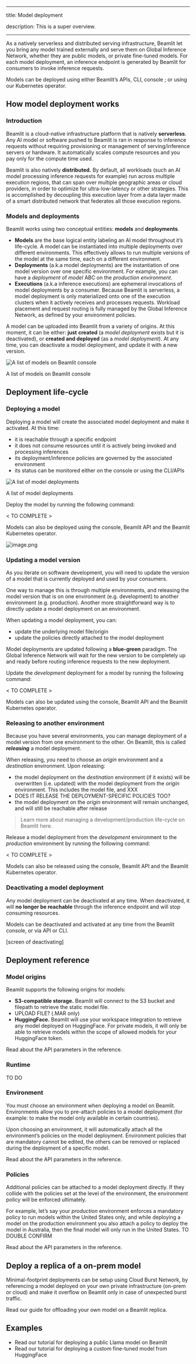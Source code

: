 

---

title: Model deployment

description: This is a super overview.

---

As a natively serverless and distributed serving infrastructure, Beamlit let you bring any model trained externally and serve them on Global Inference Network, whether they are public models, or private fine-tuned models. For each model deployment, an inference endpoint is generated by Beamlit for consumers to invoke inference requests. 

Models can be deployed using either Beamlit’s APIs, CLI, console ; or using our Kubernetes operator.

## How model deployment works

### Introduction

Beamlit is a cloud-native infrastructure platform that is natively **serverless**. Any AI model or software pushed to Beamlit is ran in response to inference requests without requiring provisioning or management of serving/inference servers or hardware. It automatically scales compute resources and you pay only for the compute time used.

Beamlit is also natively **distributed.** By default, all workloads (such an AI model processing inference requests for example) run across multiple execution regions, that can span over multiple geographic areas or cloud providers, in order to optimize for ultra-low-latency or other strategies. This is accomplished by decoupling this execution layer from a data layer made of a smart distributed network that federates all those execution regions.

### Models and deployments

Beamlit works using two conceptual entities: **models** and **deployments**.

- **Models** are the base logical entity labeling an AI model throughout it’s life-cycle. A model can be instantiated into multiple deployments over different environments. This effectively allows to run multiple versions of the model at the same time, each on a different environment.
- **Deployments** (a.k.a model deployments) are the instantiation of one model version over one specific environment. For example, you can have a *deployment* of *model* ABC on the *production environment*.
- **Executions** (a.k.a inference executions) are ephemeral invocations of model deployments by a consumer. Because Beamlit is serverless, a model deployment is only materialized onto one of the execution clusters when it actively receives and processes requests. Workload placement and request routing is fully managed by the Global Inference Network, as defined by your environment policies.

A model can be uploaded into Beamlit from a variety of origins. At this moment, it can be either: **just** **created** (a *model deployment* exists but it is deactivated), or **created and deployed** (as a *model deployment*). At any time, you can deactivate a model deployment, and update it with a new version.

![A list of models on Beamlit console](model-deployment/image.png)

A list of models on Beamlit console

## Deployment life-cycle

### Deploying a model

Deploying a model will create the associated model deployment and make it activated. At this time: 

- it is reachable through a specific endpoint
- it does not consume resources until it is actively being invoked and processing inferences
- its deployment/inference policies are governed by the associated environment
- its status can be monitored either on the console or using the CLI/APIs

![A list of model deployments](model-deployment/image%201.png)

A list of model deployments

Deploy the model by running the following command:

< TO COMPLETE > 

Models can also be deployed using the console, Beamlit API and the Beamlit Kubernetes operator.

![image.png](model-deployment/image%202.png)

### Updating a model version

As you iterate on software development, you will need to update the version of a model that is currently deployed and used by your consumers.

One way to manage this is through multiple environments, and releasing the model version that is on one environment (e.g. development) to another environment (e.g. production). Another more straightforward way is to directly update a model deployment on an environment.

When updating a model deployment, you can:

- update the underlying model file/origin
- update the policies directly attached to the model deployment

Model deployments are updated following a **blue-green** paradigm. The Global Inference Network will wait for the new version to be completely up and ready before routing inference requests to the new deployment.

Update the *development* deployment for a model by running the following command:

< TO COMPLETE > 

Models can also be updated using the console, Beamlit API and the Beamlit Kubernetes operator.

### Releasing to another environment

Because you have several environments, you can manage deployment of a model version from one environment to the other. On Beamlit, this is called ***releasing*** a model deployment. 

When releasing, you need to choose an *origin* environment and a *destination* environment. Upon releasing:

- the model deployment on the *destination* environment (if it exists) will be overwritten (i.e. updated) with the model deployment from the *origin* environment. This includes the model file, and XXX
- DOES IT RELEASE THE DEPLOYMENT-SPECIFIC POLICIES TOO?
- the model deployment on the *origin* environment will remain unchanged, and will still be reachable after release

> Learn more about managing a development/production life-cycle on Beamlit here.

Release a model deployment from the *development* environment to the *production* environment by running the following command:

< TO COMPLETE > 

Models can also be released using the console, Beamlit API and the Beamlit Kubernetes operator.

### Deactivating a model deployment

Any model deployment can be deactivated at any time. When deactivated, it will **no longer be reachable** through the inference endpoint and will stop consuming resources. 

Models can be deactivated and activated at any time from the Beamlit console, or via API or CLI.

[screen of deactivating]

## Deployment reference

### Model origins

Beamlit supports the following origins for models:

- **S3-compatible storage.** Beamlit will connect to the S3 bucket and filepath to retrieve the static model file.
- UPLOAD FILE? (.MAR only)
- **HuggingFace.** Beamlit will use your workspace integration to retrieve any model deployed on HuggingFace. For private models, it will only be able to retrieve models within the scope of allowed models for your HuggingFace token.

Read about the API parameters in the reference.

### Runtime

TO DO

### Environment

You must choose an environment when deploying a model on Beamlit. Environments allow you to pre-attach policies to a model deployment (for example: to make the model only available in certain countries). 

Upon choosing an environment, it will automatically attach all the environment’s policies on the model deployment. Environment policies that are mandatory cannot be edited, the others can be removed or replaced during the deployment of a specific model.

Read about the API parameters in the reference.

### Policies

Additional policies can be attached to a model deployment directly. If they collide with the policies set at the level of the environment, the environment policy will be enforced ultimately.

For example, let’s say your *production* environment enforces a mandatory policy to run models within the United States only, and while deploying a model on the production environment you also attach a policy to deploy the model in Australia, then the final model will only run in the United States. TO DOUBLE CONFIRM

Read about the API parameters in the reference.

## Deploy a replica of a on-prem model

Minimal-footprint deployments can be setup using Cloud Burst Network, by referencing a model deployed on your own private infrastructure (on-prem or cloud) and make it overflow on Beamlit only in case of unexpected burst traffic.

Read our guide for offloading your own model on a Beamlit replica.

## Examples

- Read our tutorial for deploying a public Llama model on Beamlit
- Read our tutorial for deploying a custom fine-tuned model from HuggingFace
